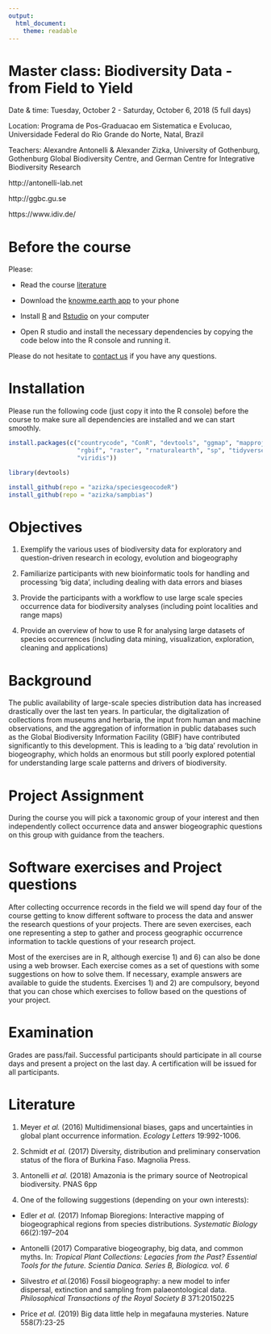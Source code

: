 ```yaml
---
output: 
  html_document:
    theme: readable
---
```



# Master class: Biodiversity Data - from Field to Yield

Date & time: Tuesday, October 2 - Saturday, October 6, 2018 (5 full days)

Location: Programa de Pos-Graduacao em Sistematica e Evolucao, Universidade Federal do Rio Grande do Norte, Natal, Brazil

Teachers: Alexandre Antonelli & Alexander Zizka, University of Gothenburg, Gothenburg Global Biodiversity Centre, and 
German Centre for Integrative Biodiversity Research  

http://antonelli-lab.net   

http://ggbc.gu.se    

https://www.idiv.de/ 


# Before the course
Please:

* Read the course [literature](https://github.com/azizka/Biodiversity_Data_from_Field_to_Yield#literature)

* Download the [knowme.earth app](https://knowme.earth/) to your phone

* Install [R](https://cran.r-project.org/bin/) and [Rstudio](https://www.rstudio.com/products/rstudio/download/#download) on your computer

* Open R studio and install the necessary dependencies by copying the code below into the R console and running it. 

Please do not hesitate to [contact us](mailto:zizka.alexander@gmail.com) if you have any questions.


# Installation
Please run the following code (just copy it into the R console) before the course to make sure all dependencies are installed and we can start smoothly.

```r
install.packages(c("countrycode", "ConR", "devtools", "ggmap", "mapproj", "maps",
                   "rgbif", "raster", "rnaturalearth", "sp", "tidyverse",
                   "viridis"))

library(devtools)

install_github(repo = "azizka/speciesgeocodeR")
install_github(repo = "azizka/sampbias")
```


# Objectives
1.	Exemplify the various uses of biodiversity data for exploratory and question-driven research in ecology, evolution and biogeography 

2.	Familiarize participants with new bioinformatic tools for handling and processing ‘big data’, including dealing with data errors and biases 

3.	Provide the participants with a workflow to use large scale species occurrence data for biodiversity analyses (including point localities and range maps)

4.	Provide an overview of how to use R for analysing large datasets of species occurrences (including data mining, visualization, exploration, cleaning and applications)


# Background
The public availability of large-scale species distribution data has increased drastically over the last ten years. In particular, the digitalization of collections from museums and herbaria, the input from human and machine observations, and the aggregation of information in public databases such as the Global Biodiversity Information Facility (GBIF) have contributed significantly to this development. This is leading to a ‘big data’ revolution in biogeography, which holds an enormous but still poorly explored potential for understanding large scale patterns and drivers of biodiversity. 


# Project Assignment
During the course you will pick a taxonomic group of your interest and then independently collect occurrence data and answer biogeographic questions on this group with guidance from the teachers.


# Software exercises and Project questions
After collecting occurrence records in the field we will spend day four of the course getting to know different software to process the data and answer the research questions of your projects. There are seven exercises, each one representing a step to gather and process geographic occurrence information to tackle questions of your research project. 

Most of the exercises are in R, although exercise 1) and 6) can also be done using a web browser. Each exercise comes as a set of questions with some suggestions on how to solve them. If necessary, example answers are available to guide the students. Exercises 1) and 2) are compulsory, beyond that you can chose which exercises to follow based on the questions of your project.


# Examination
Grades are pass/fail. Successful participants should participate in all course days and present a project on the last day. A certification will be issued for all participants.


# Literature
1. Meyer *et al.* (2016) Multidimensional biases, gaps and uncertainties in global plant occurrence information. *Ecology Letters* 19:992-1006.

2. Schmidt *et al.* (2017) Diversity, distribution and preliminary conservation status of the flora of Burkina Faso. Magnolia Press.

3. Antonelli *et al.* (2018) Amazonia is the primary source of Neotropical biodiversity. PNAS 6pp

4. One of the following suggestions (depending on your own interests):

* Edler *et al.* (2017) Infomap Bioregions: Interactive mapping of biogeographical regions from species distributions. *Systematic Biology* 66(2):197–204

* Antonelli (2017) Comparative biogeography, big data, and common myths. In: *Tropical Plant Collections: Legacies from the Past? Essential Tools for the future. Scientia Danica. Series B, Biologica. vol. 6*

* Silvestro *et al.*(2016) Fossil biogeography: a new model to infer dispersal, extinction and sampling from palaeontological data. *Philosophical Transactions of the Royal Society B* 371:20150225

* Price *et al.* (2019) Big data little help in megafauna mysteries. Nature 558(7):23-25